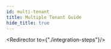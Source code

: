```yaml
---
id: multi-tenant
title: Multiple Tenant Guide
hide_title: true
---
```


<!-- COPY DOCS -->
<!-- ./thirdpartyemailpassword/common-customizations/saml/with-boxyhq/multi-tenant.mdx -->


<Redirector to={"./integration-steps"}/>
